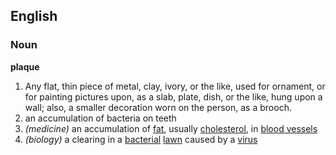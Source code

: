 ==English==

===Noun===

'''plaque'''

#Any flat, thin piece of metal, clay, ivory, or the like, used for ornament, or for painting pictures upon, as a slab, plate, dish, or the like, hung upon a wall; also, a smaller decoration worn on the person, as a brooch.
#an accumulation of bacteria on teeth
#''(medicine)'' an accumulation of [[fat]], usually [[cholesterol]], in [[blood vessel]]s
#''(biology)'' a clearing in a [[bacteria|bacterial]] [[lawn]] caused by a [[virus]]